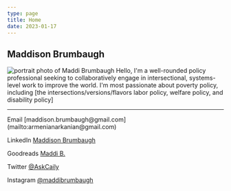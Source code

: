 ```yaml
---
type: page
title: Home
date: 2023-01-17
---
```



## Maddison Brumbaugh

<Image src="/images/mainportrait.png" alt="portrait photo of Maddi Brumbaugh" width={80} height={800}/>
Hello, I'm a well-rounded policy professional seeking to collaboratively engage in intersectional,
systems-level work to improve the world. I'm most passionate about poverty policy, including 
[the intersections/versions/flavors labor policy, welfare policy, and disability policy]


---

<div>
  Email [maddison.brumbaugh@gmail.com](mailto:armenianarkanian@gmail.com)

  LinkedIn [Maddison Brumbaugh](https://www.linkedin.com/in/maddison-brumbaugh/)

  Goodreads [Maddi B.](https://www.goodreads.com/user/show/7408293-maddi)

  Twitter [@AskCaily](https://twitter.com/askCaily)

  Instagram [@maddibrumbaugh](https://www.instagram.com/maddibrumbaugh/)
</div>